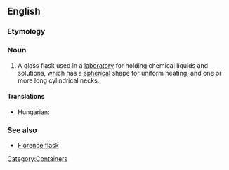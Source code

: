 ==English==
{{wikipedia}}

===Etymology===
{{compound|round|bottom|flask}}

===Noun===
{{en-noun|sg=round-bottomed flask}}

# {{context|chemistry}} A glass flask used in a [[laboratory]] for holding chemical liquids and solutions, which has a [[spherical]] shape for uniform heating, and one or more long cylindrical necks.

====Translations====
{{trans-top|a glass flask used in laboratories}}
* Hungarian: {{t|hu|gömblombik}}
{{trans-mid}}
{{trans-bottom}}

===See also===
* [[Florence flask]]

[[Category:Containers]]